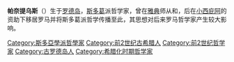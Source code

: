 '''帕奈提乌斯'''（{{lang-el|Παναίτιος }}）生于[[罗德岛|罗德岛]]，[[斯多葛|斯多葛]]派哲学家，曾在[[雅典|雅典]]师从{{le|巴比伦的第欧根尼|Diogenes of Babylon}}和{{le|塔爾蘇斯的安提帕特|Antipater of Tarsus}}，后在[[小西庇阿|小西庇阿]]的资助下移居罗马并将斯多葛派哲学传播至此，其思想对后来罗马哲学家产生较大影响。

[[Category:斯多亞學派哲學家|Category:斯多亞學派哲學家]]
[[Category:前2世纪古希腊人|Category:前2世纪古希腊人]]
[[Category:前2世纪哲学家|Category:前2世纪哲学家]]
[[Category:古罗德岛人|Category:古罗德岛人]]
[[Category:希腊化时期哲学家|Category:希腊化时期哲学家]]